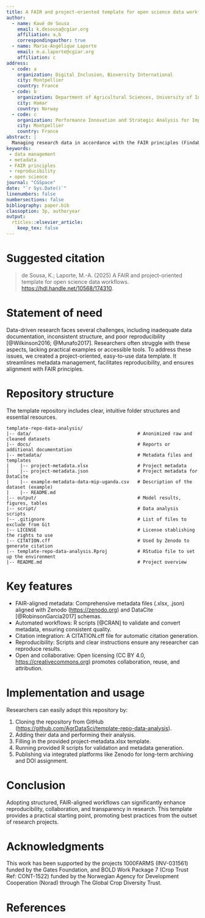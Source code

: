 ```yaml
---
title: A FAIR and project-oriented template for open science data workflows
author:
  - name: Kauê de Sousa
    email: k.desousa@cgiar.org
    affiliation: a,b
    correspondingauthor: true
  - name: Marie-Angélique Laporte
    email: m.a.laporte@cgiar.org
    affiliation: c
address:
  - code: a
    organization: Digital Inclusion, Bioversity International
    city: Montpellier
    country: France
  - code: b
    organization: Department of Agricultural Sciences, University of Inland Norway
    city: Hamar
    country: Norway
  - code: c
    organization: Performance Innovation and Strategic Analysis for Impact (PISA4), Bioversity International
    city: Montpellier
    country: France
abstract: |
  Managing research data in accordance with the FAIR principles (Findable, Accessible, Interoperable, and Reusable) is essential for ensuring transparency, reproducibility, and effective scientific collaboration [@Wilkinson2016]. Reproducibility, the ability to repeat an analysis, and replicability, the ability to repeat an experiment under similar conditions [@Stevens2017], are foundational to trustworthy and collaborative science [@Powers2019; @Munafo2017]. These practices enable researchers to revisit analyses after extended periods and allow peers to verify results or generate new insights from existing data. In this context, we present a structured and reusable repository template specifically designed to support FAIR data workflows and promote both reproducibility and replicability across research projects.
keywords: 
 - data management
 - metadata
 - FAIR principles
 - reproducibility
 - open science
journal: "CGSpace"
date: "`r Sys.Date()`"
linenumbers: false
numbersections: false
bibliography: paper.bib
classoption: 3p, authoryear 
output: 
  rticles::elsevier_article:
    keep_tex: false
---
```


# Suggested citation

> de Sousa, K.; Laporte, M.-A. (2025) A FAIR and project-oriented template for open science data workflows. <https://hdl.handle.net/10568/174310>.

\pagebreak

# Statement of need

Data-driven research faces several challenges, including inadequate data documentation, inconsistent structure, and poor reproducibility [@Wilkinson2016; @Munafo2017]. Researchers often struggle with these aspects, lacking practical examples or accessible tools. To address these issues, we created a project-oriented, easy-to-use data template. It streamlines metadata management, facilitates reproducibility, and ensures alignment with FAIR principles.

# Repository structure

The template repository includes clear, intuitive folder structures and essential resources.

```text
template-repo-data-analysis/
|-- data/                                       # Anonimized raw and cleaned datasets
|-- docs/                                       # Reports or additional documentation
|-- metadata/                                   # Metadata files and templates
|    |-- project-metadata.xlsx                  # Project metadata
|    |-- project-metadata.json                  # Project metadata for DataCite
|    |-- example-metadata-data-mip-uganda.csv   # Description of the dataset (example)
|    |-- README.md    
|-- output/                                     # Model results, figures, tables
|-- script/                                     # Data analysis scripts
|-- .gitignore                                  # List of files to exclude from Git
|-- LICENSE                                     # License stablishing the rights to use
|-- CITATION.cff                                # Used by Zenodo to generate citation
|-- template-repo-data-analysis.Rproj           # RStudio file to set up the environment 
|-- README.md                                   # Project overview
```

# Key features

-   FAIR-aligned metadata: Comprehensive metadata files (.xlsx, .json) aligned with Zenodo (<https://zenodo.org>) and DataCite [@RobinsonGarcia2017] schemas.
-   Automated workflows: R scripts [@CRAN] to validate and convert metadata, ensuring consistent quality.
-   Citation integration: A CITATION.cff file for automatic citation generation.
-   Reproducibility: Scripts and clear instructions ensure any researcher can reproduce results.
-   Open and collaborative: Open licensing (CC BY 4.0, <https://creativecommons.org>) promotes collaboration, reuse, and attribution.

# Implementation and usage

Researchers can easily adopt this repository by:

1.  Cloning the repository from GitHub (<https://github.com/AgrDataSci/template-repo-data-analysis>).
2.  Adding their data and performing their analysis.
3.  Filling in the provided project-metadata.xlsx template.
4.  Running provided R scripts for validation and metadata generation.
5.  Publishing via integrated platforms like Zenodo for long-term archiving and DOI assignment.

# Conclusion

Adopting structured, FAIR-aligned workflows can significantly enhance reproducibility, collaboration, and transparency in research. This template provides a practical starting point, promoting best practices from the outset of research projects.

# Acknowledgments

This work has been supported by the projects 1000FARMS (INV-031561) funded by the Gates Foundation, and BOLD Work Package 7 (Crop Trust Ref: CONT-1522) funded by the Norwegian Agency for Development Cooperation (Norad) through The Global Crop Diversity Trust.

# References
